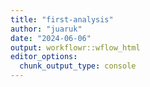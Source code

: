 ---
title: "first-analysis"
author: "juaruk"
date: "2024-06-06"
output: workflowr::wflow_html
editor_options:
  chunk_output_type: console
---
```{r}

```

